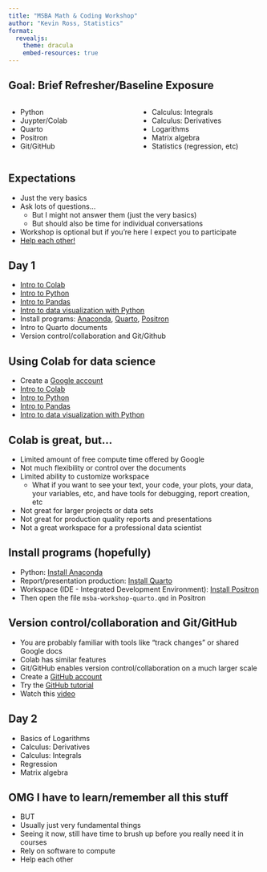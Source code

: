 ```yaml
---
title: "MSBA Math & Coding Workshop"
author: "Kevin Ross, Statistics"
format:
  revealjs: 
    theme: dracula
    embed-resources: true
---
```



## Goal: Brief Refresher/Baseline Exposure

:::: {.columns}

::: {.column width="50%"}
 - Python
 - Juypter/Colab
 - Quarto
 - Positron
 - Git/GitHub
:::

::: {.column width="50%"}
 - Calculus: Integrals
 - Calculus: Derivatives
 - Logarithms
 - Matrix algebra
 - Statistics (regression, etc)
:::

::::


## Expectations

- Just the very basics
- Ask lots of questions...
  - But I might not answer them (just the very basics)
  - But should also be time for individual conversations
- Workshop is optional but if you're here I expect you to participate
- [Help each other!](https://forms.office.com/Pages/AnalysisPage.aspx?AnalyzerToken=KvZNjUgAVGKoSiMvThCZxnFo90uS9xFt&id=2wING578lUSVNx03nMoq5zdy3BzI595OigysnO88k99UMDBQU09MSURGS1laSk9WMjRTSzgyUUo1OC4u)


## Day 1

- [Intro to Colab](https://colab.research.google.com/drive/1qaTWpyJmOHlc-ZFy0atBUuuQi84d2Ly5?usp=sharing)
- [Intro to Python](https://colab.research.google.com/drive/1xE_nzRruCpovQM_O5_-gXxkF_Hv_HfgC?usp=sharing)
- [Intro to Pandas](https://colab.research.google.com/drive/1rwzQfrHZ67Sn5njKe1Bf4QpEI0HeblSL?usp=sharing)
- [Intro to data visualization with Python](https://colab.research.google.com/drive/1L_F4X-W_naa-mWoeogyTbOrPHh5TYYu2?usp=sharing)
- Install programs: [Anaconda](https://www.anaconda.com/download), [Quarto](https://quarto.org/docs/get-started/), [Positron](https://positron.posit.co/start.html)
- Intro to Quarto documents
- Version control/collaboration and Git/Github


## Using Colab for data science

- Create a [Google account](https://www.google.com/intl/en-GB/account/about/)
- [Intro to Colab](https://colab.research.google.com/drive/1qaTWpyJmOHlc-ZFy0atBUuuQi84d2Ly5?usp=sharing)
- [Intro to Python](https://colab.research.google.com/drive/1xE_nzRruCpovQM_O5_-gXxkF_Hv_HfgC?usp=sharing)
- [Intro to Pandas](https://colab.research.google.com/drive/1rwzQfrHZ67Sn5njKe1Bf4QpEI0HeblSL?usp=sharing)
- [Intro to data visualization with Python](https://colab.research.google.com/drive/1L_F4X-W_naa-mWoeogyTbOrPHh5TYYu2?usp=sharing)


## Colab is great, but...

- Limited amount of free compute time offered by Google
- Not much flexibility or control over the documents
- Limited ability to customize workspace
  - What if you want to see your text, your code, your plots, your data, your variables, etc, and have tools for debugging, report creation, etc
- Not great for larger projects or data sets
- Not great for production quality reports and presentations
- Not a great workspace for a professional data scientist


## Install programs (hopefully)

- Python: [Install Anaconda](https://www.anaconda.com/download)
- Report/presentation production: [Install Quarto](https://quarto.org/docs/get-started/)
- Workspace (IDE - Integrated Development Environment): [Install Positron](https://positron.posit.co/start.html)
- Then open the file `msba-workshop-quarto.qmd` in Positron


## Version control/collaboration and Git/GitHub

- You are probably familiar with tools like "track changes" or shared Google docs
- Colab has similar features
- Git/GitHub enables version control/collaboration on a much larger scale
- Create a [GitHub account](https://docs.github.com/en/get-started/start-your-journey/creating-an-account-on-github)
- Try the [GitHub tutorial](https://docs.github.com/en/get-started/start-your-journey/hello-world)
- Watch this [video]((https://youtu.be/BCQHnlnPusY?si=NVumTv9G_SphSvMd))


## Day 2

- Basics of Logarithms
- Calculus: Derivatives
- Calculus: Integrals
- Regression
- Matrix algebra


## OMG I have to learn/remember all this stuff

::: {.incremental}
- BUT
- Usually just very fundamental things
- Seeing it now, still have time to brush up before you really need it in courses
- Rely on software to compute
- Help each other
:::
